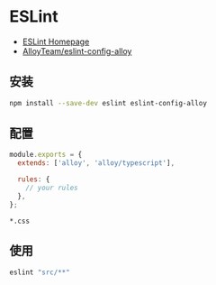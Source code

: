 # ESLint

- [ESLint Homepage](https://eslint.org/)
- [AlloyTeam/eslint-config-alloy](https://github.com/AlloyTeam/eslint-config-alloy)

## 安装

```bash npm2yarn
npm install --save-dev eslint eslint-config-alloy
```

## 配置

```js title=".eslintrc.js"
module.exports = {
  extends: ['alloy', 'alloy/typescript'],

  rules: {
    // your rules
  },
};
```

```ignore title=".eslintignore"
*.css
```

## 使用

```bash
eslint "src/**"
```
